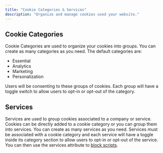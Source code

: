 ```yaml
---
title: "Cookie Categories & Services"
description: "Organize and manage cookies used your website."
---
```


## Cookie Categories

Cookie Categories are used to organize your cookies into groups. You can create as many categories as you need. The default categories are:

- Essential
- Analytics
- Marketing
- Personalization

Users will be consenting to these groups of cookies. Each group will have a toggle switch to allow users to opt-in or opt-out of the category.

## Services

Services are used to group cookies associated to a company or service.
Cookies can be directly added to a cookie category or you can group them into services.
You can create as many services as you need.
Services must be associated with a cookie category and each service will have a toggle inside its category section to allow users to opt-in or opt-out of the service.
You can then use the services attribute to [block scripts](/docs/block-scripts-cookies).
